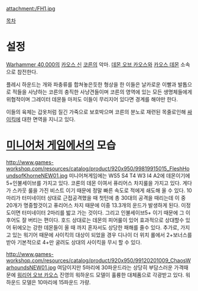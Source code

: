 {{{+1 '''Flesh Hounds of Khorne, Implacable Hunters of Souls'''}}}
{{{+1 확고한 영혼의 사냥꾼, 코른의 플레시 하운드}}}

attachment:/FH1.jpg

[[목차]]
= 설정 =
[[Warhammer 40,000]]의 [[카오스 신]] [[코른]]의 악마. [[데몬 오브 카오스]]와 [[카오스 데몬]] 소속으로 참전한다.

플레시 하운드는 개와 파충류를 합쳐놓은듯한 형상을 한 이들은 날카로운 이빨과 발톱으로 적들을 사냥하는 코른의 충직한 사냥견들이며 코른의 영역에 있는 모든 생명체들에게 위협적이며 그레이터 데몬들 마저도 이들이 무리지어 있다면 경계를 해야만 한다.

이들의 육체는 갑옷처럼 질긴 가죽으로 보호박으며 코른의 분노로 재련된 목줄로인해 [[싸이킥]]에 대한 면역을 지니고 있다.

= [[미니어처 게임]]에서의 모습 =
http://www.games-workshop.com/resources/catalog/product/920x950/99819915015_FleshHoundsofKhorneNEW01.jpg
미니어쳐게임에는 WS5 S4 T4 W3 I4 A2에 데몬이기에 5+인불세이브를 가지고 있다. 코론의 데몬 이여서 퓨리어스 차지룰을 가지고 있다. 게다가 스카웃 룰을 가진 비스트 이기 때문에 정말 빠른 속도로 적에게 쇄도해 올 수 있다. 10마리가 터미네이터 상대로 근접공격했을 때 첫턴에 총 30대의 공격을 때리는데 이 중 20개가 명중할것이고 퓨리어스 차지 때문에 이중 13.3개의 운드가 발생하게 된다. 이정도이면 터미네이터 2마리를 밟고 가는 것이다. 그리고 인불세이브5+ 이기 때문에 그 이후어도 잘 버티는 편이다. 호드 상대로는 데몬의 피어룰이 있어 효과적으로 상대할수 있어 뒤에오는 강한 데몬들이 올 때 까지 혼자서도 상당한 패해를 줄수 있다. 추가로, 가지고 있는 워기어 때문에 사이킥의 대상이 되었을 경우 디나이 더 위치 롤에서 2+보너스를 받아 기본적으로 4+만 굴려도 상대의 사이킥을 무시 할 수 있다.

http://www.games-workshop.com/resources/catalog/product/920x950/99120201009_ChaosWarhoundsNEW01.jpg
여담이지만 5마리에 30파운드라는 상당히 부담스러운 가격때문에 [[워리어 오브 카오스]] 진영의 워하운드 모델이 훌륭한 대체품으로 각광받고 있다. 워하운드 모델은 10마리에 15파운드 가량.
